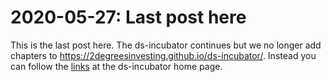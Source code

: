 # 2020-05-27: Last post here

This is the last post here. The ds-incubator continues but we no longer add chapters to <https://2degreesinvesting.github.io/ds-incubator/>. Instead you can follow the [links](https://github.com/2DegreesInvesting/ds-incubator/blob/master/README.md) at the ds-incubator home page.
